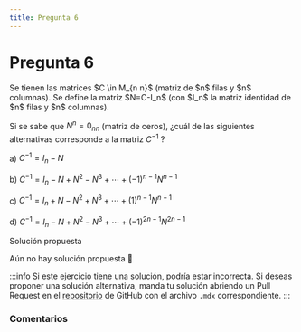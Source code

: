 ```yaml
---
title: Pregunta 6
---
```



# Pregunta 6

<div className="exercise">
Se tienen las matrices $C \in M_{n n}$ (matriz de $n$ filas y $n$ columnas). Se define la matriz $N=C-I_n$ (con $I_n$ la matriz identidad de $n$ filas y $n$ columnas).

Si se sabe que $N^n=0_{n n}$ (matriz de ceros), ¿cuál de las siguientes alternativas corresponde a la matriz $C^{-1}$ ?

a) $C^{-1}=I_n-N$

b) $C^{-1}=I_n-N+N^2-N^3+\cdots+(-1)^{n-1} N^{n-1}$

c) $C^{-1}=I_n+N-N^2+N^3+\cdots+(1)^{n-1} N^{n-1}$

d) $C^{-1}=I_n-N+N^2-N^3+\cdots+(-1)^{2 n-1} N^{2 n-1}$
</div>

<MDXDetails>
<summary>Solución propuesta</summary>

Aún no hay solución propuesta 🥲

:::info
Si este ejercicio tiene una solución, podría estar incorrecta. Si deseas proponer una solución alternativa, manda tu solución abriendo
un Pull Request en el [repositorio](https://github.com/crow-rojas/apuntes-fundamentals/pulls) de GitHub con el archivo
`.mdx` correspondiente.
:::

</MDXDetails>

### Comentarios

<Disqus
  url="https://crow-rojas.github.io/apuntes-fundamentals/docs/mathematics/linear-algebra/exercises/2016-1/p06"
  identifier="docs/mathematics/linear-algebra/exercises/2016-1/p06"
  title="2016-1 Álgebra Lineal - Pregunta 06"
/>
